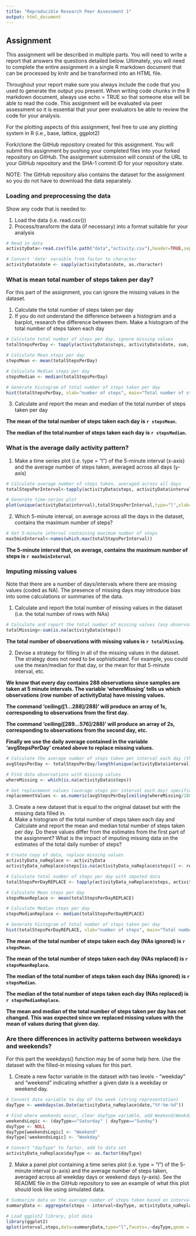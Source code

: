 ```yaml
---
title: "Reproducible Research Peer Assessment 1"
output: html_document
---
```


## Assignment

This assignment will be described in multiple parts. You will need to write a report that answers the questions detailed below. Ultimately, you will need to complete the entire assignment in a single R markdown document that can be processed by knitr and be transformed into an HTML file.

Throughout your report make sure you always include the code that you used to generate the output you present. When writing code chunks in the R markdown document, always use echo = TRUE so that someone else will be able to read the code. This assignment will be evaluated via peer assessment so it is essential that your peer evaluators be able to review the code for your analysis.

For the plotting aspects of this assignment, feel free to use any plotting system in R (i.e., base, lattice, ggplot2)

Fork/clone the GitHub repository created for this assignment. You will submit this assignment by pushing your completed files into your forked repository on GitHub. The assignment submission will consist of the URL to your GitHub repository and the SHA-1 commit ID for your repository state.

NOTE: The GitHub repository also contains the dataset for the assignment so you do not have to download the data separately.


### Loading and preprocessing the data

Show any code that is needed to:

1. Load the data (i.e. read.csv())
2. Process/transform the data (if necessary) into a format suitable for your analysis

```r
# Read in data
activityData<-read.csv(file.path("data","activity.csv"),header=TRUE,sep=",")

# Convert 'date' varaible from factor to character
activityData$date <- sapply(activityData$date, as.character)

```


### What is mean total number of steps taken per day?

For this part of the assignment, you can ignore the missing values in the dataset.

1. Calculate the total number of steps taken per day
2. If you do not understand the difference between a histogram and a barplot, research the difference between them. Make a histogram of the total number of steps taken each day

```r
# Calculate total number of steps per day, ignore missing values
totalStepsPerDay <- tapply(activityData$steps, activityData$date, sum, na.rm=TRUE)

# Calculate Mean steps per day
stepsMean <- mean(totalStepsPerDay)

# Calculate Median steps per day
stepsMedian <- median(totalStepsPerDay)

# Generate histogram of total number of steps taken per day
hist(totalStepsPerDay, xlab="number of steps", main="Total number of steps taken each day (missing values ignored)")
```


3. Calculate and report the mean and median of the total number of steps taken per day

**The mean of the total number of steps taken each day is `r stepsMean`.**

**The median of the total number of steps taken each day is `r stepsMedian`.**


### What is the average daily activity pattern?
1. Make a time series plot (i.e. type = "l") of the 5-minute interval (x-axis) and the average number of steps taken, averaged across all days (y-axis)

```r
# Calculate average number of steps taken, averaged across all days
totalStepsPerInterval<-tapply(activityData$steps, activityData$interval, mean, na.rm=TRUE)

# Generate time-series plot
plot(unique(activityData$interval),totalStepsPerInterval,type="l",xlab="5 min interval",ylab="Average Steps Taken",main="Average Steps Taken per Day")
```


2. Which 5-minute interval, on average across all the days in the dataset, contains the maximum number of steps?

```r
# Get 5-minute interval containing maximum number of steps
max5minInterval<-names(which.max(totalStepsPerInterval))
```

**The 5-minute interval that, on average, contains the maximum number of steps is `r max5minInterval`**


### Imputing missing values

Note that there are a number of days/intervals where there are missing values (coded as NA). The presence of missing days may introduce bias into some calculations or summaries of the data.

1. Calculate and report the total number of missing values in the dataset (i.e. the total number of rows with NAs)

```r
# Calculate and report the total number of missing values (any observations with missing values) in the dataset
totalMissing<-sum(is.na(activityData$steps))
```

**The total number of observations with missing values is `r totalMissing`.**

2. Devise a strategy for filling in all of the missing values in the dataset. The strategy does not need to be sophisticated. For example, you could use the mean/median for that day, or the mean for that 5-minute interval, etc.

**We know that every day contains 288 observations since samples are taken at 5 minute intervals. The variable 'whereMissing' tells us which observations (row number of activityData) have missing values.**

**The command 'ceiling([1...288]/288)' will produce an array of 1s, corresponding to observations from the first day.**

**The command 'ceiling([289...576]/288)' will produce an array of 2s, corresponding to observations from the second day, etc.**

**Finally we use the daily average contained in the variable 'avgStepsPerDay' created above to replace missing values.**

```r
# Calculate the average number of steps taken per interval each day (this value will be used to replace missing values)
avgStepsPerDay <- totalStepsPerDay/length(unique(activityData$interval))

# Find data observations with missing values
whereMissing <- which(is.na(activityData$steps))

# Get replacement values (average steps per interval each day) specific to date
replacementValues <- as.numeric(avgStepsPerDay[ceiling(whereMissing/288)])
```

3. Create a new dataset that is equal to the original dataset but with the missing data filled in.
4. Make a histogram of the total number of steps taken each day and Calculate and report the mean and median total number of steps taken per day. Do these values differ from the estimates from the first part of the assignment? What is the impact of imputing missing data on the estimates of the total daily number of steps?

```r
# Create copy of data, replace missing values
activityData_naReplace <- activityData
activityData_naReplace$steps[is.na(activityData_naReplace$steps)] <- replacementValues

# Calculate total number of steps per day with imputed data
totalStepsPerDayREPLACE <- tapply(activityData_naReplace$steps, activityData_naReplace$date, sum)

# Calculate Mean steps per day
stepsMeanReplace <- mean(totalStepsPerDayREPLACE)

# Calculate Median steps per day
stepsMedianReplace <- median(totalStepsPerDayREPLACE)

# Generate histogram of total number of steps taken per day
hist(totalStepsPerDayREPLACE, xlab="number of steps", main="Total number of steps taken each day (missing values replaced)")

```


**The mean of the total number of steps taken each day (NAs ignored) is `r stepsMean`.**

**The mean of the total number of steps taken each day (NAs replaced) is `r stepsMeanReplace`.**

**The median of the total number of steps taken each day (NAs ignored) is `r stepsMedian`.**

**The median of the total number of steps taken each day (NAs replaced) is `r stepsMedianReplace`.**

**The mean and median of the total number of steps taken per day has not changed. This was expected since we replaced missing values with the mean of values during that given day.**


### Are there differences in activity patterns between weekdays and weekends?

For this part the weekdays() function may be of some help here. Use the dataset with the filled-in missing values for this part.

1. Create a new factor variable in the dataset with two levels - "weekday" and "weekend" indicating whether a given date is a weekday or weekend day.

```r
# Convert date variable to day of the week (string representation)
dayType <- weekdays(as.Date(activityData_naReplace$date,"%Y-%m-%d"))

# Find where weekends occur, clear dayType variable, add Weekend/Weekday designation
weekendsLogic <- (dayType=="Saturday" | dayType=="Sunday")
dayType <- NULL
dayType[weekendsLogic] <- "Weekend"
dayType[!weekendsLogic] <- "Weekday"

# Convert "dayType" to factor, add to data set
activityData_naReplace$dayType <- as.factor(dayType)
```

2. Make a panel plot containing a time series plot (i.e. type = "l") of the 5-minute interval (x-axis) and the average number of steps taken, averaged across all weekday days or weekend days (y-axis). See the README file in the GitHub repository to see an example of what this plot should look like using simulated data.

```r
# Summarize data as the average number of steps taken based on interval and dayType
summaryData <- aggregate(steps ~ interval+dayType, activityData_naReplace, mean)

# Load ggplot2 library, plot data
library(ggplot2)
qplot(interval,steps,data=summaryData,type="l",facets=.~dayType,geom = c("line"),xlab="5 minute interval",ylab="Avg Steps Taken",main="Average Number of Steps Taken (Weekday v. Weekend)")
```
